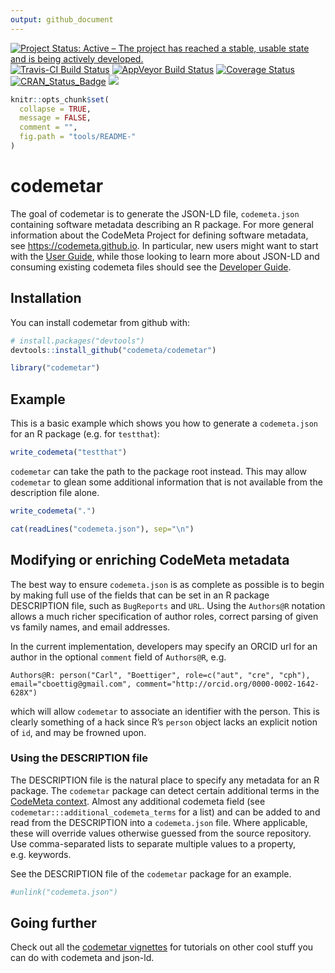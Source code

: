```yaml
---
output: github_document
---
```


[![Project Status: Active – The project has reached a stable, usable state and is being actively developed.](http://www.repostatus.org/badges/latest/active.svg)](http://www.repostatus.org/#active)
[![Travis-CI Build Status](https://travis-ci.org/codemeta/codemetar.svg?branch=master)](https://travis-ci.org/codemeta/codemetar)
[![AppVeyor Build Status](https://ci.appveyor.com/api/projects/status/github/codemeta/codemetar?branch=master&svg=true)](https://ci.appveyor.com/project/cboettig/codemetar)
[![Coverage Status](https://img.shields.io/codecov/c/github/codemeta/codemetar/master.svg)](https://codecov.io/github/codemeta/codemetar?branch=master)
[![CRAN_Status_Badge](http://www.r-pkg.org/badges/version/codemetar)](https://cran.r-project.org/package=codemetar)
[![](http://badges.ropensci.org/130_status.svg)](https://github.com/ropensci/onboarding/issues/130)



<!-- README.md is generated from README.Rmd. Please edit that file -->

```r
knitr::opts_chunk$set(
  collapse = TRUE,
  message = FALSE,
  comment = "",
  fig.path = "tools/README-"
)
```

# codemetar

The goal of codemetar is to generate the JSON-LD file, `codemeta.json` containing software metadata describing an R package.  For more general information about the CodeMeta Project for defining software metadata, see <https://codemeta.github.io>.  In particular, new users might want to start with the [User Guide](https://codemeta.github.io/user-guide/), while those looking to learn more about JSON-LD and consuming existing codemeta files should see the [Developer Guide](https://codemeta.github.io/developer-guide/).   

## Installation

You can install codemetar from github with:

```r
# install.packages("devtools")
devtools::install_github("codemeta/codemetar")
```

```r
library("codemetar")
```

## Example

This is a basic example which shows you how to generate a `codemeta.json` for an R package (e.g. for `testthat`):

```r
write_codemeta("testthat")
```

`codemetar` can take the path to the package root instead.  This may allow `codemetar` to glean some additional information that is not available from the description file alone.  

```r
write_codemeta(".")
```

```r
cat(readLines("codemeta.json"), sep="\n")
```

## Modifying or enriching CodeMeta metadata

The best way to ensure `codemeta.json` is as complete as possible is to begin by making full use of the fields that can be set in an R package DESCRIPTION file, such as `BugReports` and `URL`.  Using the `Authors@R` notation allows a much richer specification of author roles, correct parsing of given vs family names, and email addresses. 

In the current implementation, developers may specify an ORCID url for an author in the optional `comment` field of `Authors@R`, e.g.

```
Authors@R: person("Carl", "Boettiger", role=c("aut", "cre", "cph"), email="cboettig@gmail.com", comment="http://orcid.org/0000-0002-1642-628X")
```

which will allow `codemetar` to associate an identifier with the person.  This is clearly something of a hack since R's `person` object lacks an explicit notion of `id`, and may be frowned upon.  

### Using the DESCRIPTION file

The DESCRIPTION file is the natural place to specify any metadata for an R package.  The `codemetar` package can detect certain additional terms in the [CodeMeta context](https://codemeta.github.io/terms).  Almost any additional codemeta field (see `codemetar:::additional_codemeta_terms` for a list) and can be added to and read from the DESCRIPTION into a `codemeta.json` file.  Where applicable, these will override values otherwise guessed from the source repository.  Use comma-separated lists to separate multiple values to a property, e.g. keywords.  

See the DESCRIPTION file of the `codemetar` package for an example.  


```r
#unlink("codemeta.json")
```


## Going further

Check out all the [codemetar vignettes](https://codemeta.github.io/codemetar/articles/index.html) for tutorials on other cool stuff you can do with codemeta and json-ld.  
